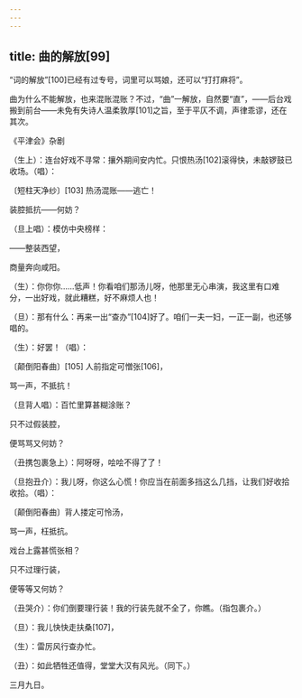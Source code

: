 ```yaml
---
---
---
```

title: 曲的解放[99]
---




“词的解放”[100]已经有过专号，词里可以骂娘，还可以“打打麻将”。

曲为什么不能解放，也来混账混账？不过，“曲”一解放，自然要“直”，——后台戏搬到前台——未免有失诗人温柔敦厚[101]之旨，至于平仄不调，声律乖谬，还在其次。

《平津会》杂剧

（生上）：连台好戏不寻常：攘外期间安内忙。只恨热汤[102]滚得快，未敲锣鼓已收场。（唱）：

〔短柱天净纱〕[103] 热汤混账——逃亡！

装腔抵抗——何妨？

（旦上唱）：模仿中央榜样：

——整装西望，

商量奔向咸阳。

（生）：你你你……低声！你看咱们那汤儿呀，他那里无心串演，我这里有口难分，一出好戏，就此糟糕，好不麻烦人也！

（旦）：那有什么：再来一出“查办”[104]好了。咱们一夫一妇，一正一副，也还够唱的。

（生）：好罢！（唱）：

〔颠倒阳春曲〕[105] 人前指定可憎张[106]，

骂一声，不抵抗！

（旦背人唱）：百忙里算甚糊涂账？

只不过假装腔，

便骂骂又何妨？

（丑携包裹急上）：阿呀呀，哙哙不得了了！

（旦抱丑介）：我儿呀，你这么心慌！你应当在前面多挡这么几挡，让我们好收拾收拾。（唱）：

〔颠倒阳春曲〕背人搂定可怜汤，

骂一声，枉抵抗。

戏台上露甚慌张相？

只不过理行装，

便等等又何妨？

（丑哭介）：你们倒要理行装！我的行装先就不全了，你瞧。（指包裹介。）

（旦）：我儿快快走扶桑[107]，

（生）：雷厉风行查办忙。

（丑）：如此牺牲还值得，堂堂大汉有风光。（同下。）

三月九日。